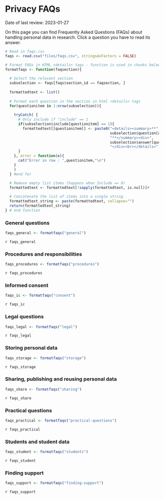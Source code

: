 # Privacy FAQs {#faq}
:::keywords
Date of last review: 2023-01-27
:::

On this page you can find Frequently Asked Questions (FAQs) about handling 
personal data in research. Click a question you have to read its answer. 

```{r formatfaqs, message=FALSE, warning=FALSE, echo=FALSE}

# Read in faqs.csv
faqs <- read.csv("files/faqs.csv", stringsAsFactors = FALSE)

# Format FAQs in HTML <details> tags - function is used in chunks below
formatfaqs <- function(faqsection){
  
  # Select the relevant section
  subselection <- faqs[faqs$section_id == faqsection, ]
  
  formattedtext <- list()
  
  # Format each question in the section in html <details> tags
  for(questionitem in 1:nrow(subselection)){
    
    tryCatch( { 
      # Only include if "include" == 1
      if(subselection$include[questionitem] == 1){
        formattedtext[[questionitem]] <- paste0("<details><summary>**",
                                                subselection$question[questionitem],
                                                "**</summary><div>",
                                                subselection$answer[questionitem],
                                                "</div><br></details>")
      }
    }, error = function(e){
      cat("Error in row : ",questionitem,"\n")
    }
    )
  } #end for
  
  # Remove empty list items (happens when Include == 0)
  formattedtext <- formattedtext[!sapply(formattedtext, is.null)]#

  # Concatenate the list of items into a single string
  formattedtext_string <- paste(formattedtext, collapse="")
  return(formattedtext_string)
} # end function
```

### General questions {#general}

```{r faqs-general, message=FALSE,warning=FALSE,echo=FALSE}
faqs_general <- formatfaqs("general")
```

`r faqs_general`

### Procedures and responsibilities {#procedures}

```{r faqs-procedures, message=FALSE,warning=FALSE,echo=FALSE}
faqs_procedures <- formatfaqs("procedures")
```

`r faqs_procedures`

### Informed consent {#consent}

```{r faqs-ic, message=FALSE,warning=FALSE,echo=FALSE}
faqs_ic <- formatfaqs("consent")
```

`r faqs_ic`

### Legal questions {#legal}

```{r faqs-legal, message=FALSE,warning=FALSE,echo=FALSE}
faqs_legal <- formatfaqs("legal")
```

`r faqs_legal`

### Storing personal data {#storage}

```{r faqs-storage, message=FALSE,warning=FALSE,echo=FALSE}
faqs_storage <- formatfaqs("storage")
```

`r faqs_storage`

### Sharing, publishing and reusing personal data {#sharing}

```{r faqs-share, message=FALSE,warning=FALSE,echo=FALSE}
faqs_share <- formatfaqs("sharing")
```

`r faqs_share`

### Practical questions {#practical-questions}

```{r faqs-practical, message=FALSE,warning=FALSE,echo=FALSE}
faqs_practical <- formatfaqs("practical-questions")
```

`r faqs_practical`

### Students and student data {#students}

```{r faqs-student, message=FALSE,warning=FALSE,echo=FALSE}
faqs_student <- formatfaqs("students")
```

`r faqs_student`

### Finding support {#finding-support}

```{r faqs-support, message=FALSE,warning=FALSE,echo=FALSE}
faqs_support <- formatfaqs("finding-support")
```

`r faqs_support`

